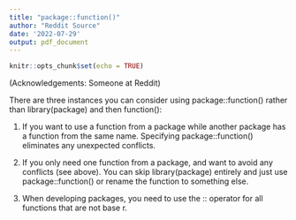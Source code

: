 ```yaml
---
title: "package::function()"
author: "Reddit Source"
date: '2022-07-29'
output: pdf_document
---
```


```r
knitr::opts_chunk$set(echo = TRUE)
```

(Acknowledgements: Someone at Reddit)

There are three instances you can consider using package::function() rather than library(package) and then function():

1. If you want to use a function from a package while another package has a function
from the same name. Specifying package::function() eliminates any unexpected
conflicts.

2. If you only need one function from a package, and want to avoid any conflicts (see
above). You can skip library(package) entirely and just use package::function() or
rename the function to something else.

3. When developing packages, you need to use the :: operator for all functions that are
not base r.


